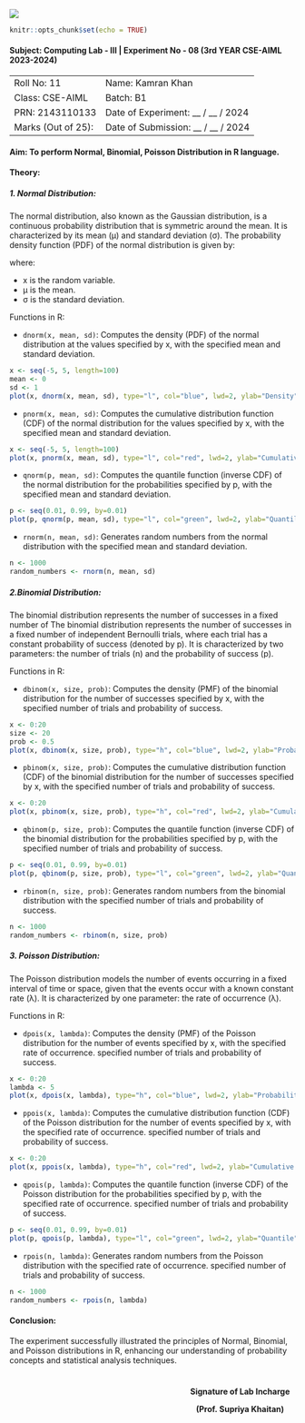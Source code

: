 ![](lab header image.jpg)

```r
knitr::opts_chunk$set(echo = TRUE)
```

#### **Subject**: Computing Lab - III \| Experiment No - 08 (3rd YEAR CSE-AIML 2023-2024)

|                    |                                     |
|--------------------|-------------------------------------|
| Roll No: 11        | Name: Kamran Khan                   |
| Class: CSE-AIML    | Batch: B1                           |
| PRN: 2143110133    | Date of Experiment: __ / __ / 2024  |
| Marks (Out of 25): | Date of Submission: __ / __ / 2024  |

#### **Aim:** To perform Normal, Binomial, Poisson Distribution in R language.

#### **Theory:**

##### 1. **Normal Distribution**:
The normal distribution, also known as the Gaussian distribution, is a continuous probability distribution that is symmetric around the mean. It is characterized by its mean (μ) and standard deviation (σ). The probability density function (PDF) of the normal distribution is given by:

where:

- x is the random variable.
- μ is the mean.
- σ is the standard deviation.

Functions in R:

- `dnorm(x, mean, sd)`: Computes the density (PDF) of the normal distribution at the values specified by x, with the specified mean and standard deviation.

```r
x <- seq(-5, 5, length=100)
mean <- 0
sd <- 1
plot(x, dnorm(x, mean, sd), type="l", col="blue", lwd=2, ylab="Density", main="Normal Distribution")
```

- `pnorm(x, mean, sd)`: Computes the cumulative distribution function (CDF) of the normal distribution for the values specified by x, with the specified mean and standard deviation.

```r
x <- seq(-5, 5, length=100)
plot(x, pnorm(x, mean, sd), type="l", col="red", lwd=2, ylab="Cumulative Probability", main="Normal Distribution CDF")

```

- `qnorm(p, mean, sd)`: Computes the quantile function (inverse CDF) of the normal distribution for the probabilities specified by p, with the specified mean and standard deviation.

```r
p <- seq(0.01, 0.99, by=0.01)
plot(p, qnorm(p, mean, sd), type="l", col="green", lwd=2, ylab="Quantile", main="Normal Distribution Quantile")
```

- `rnorm(n, mean, sd)`: Generates random numbers from the normal distribution with the specified mean and standard deviation.

```r
n <- 1000
random_numbers <- rnorm(n, mean, sd)
```

##### 2.**Binomial Distribution**:
The binomial distribution represents the number of successes in a fixed number of The binomial distribution represents the number of successes in a fixed number of independent Bernoulli trials, where each trial has a constant probability of success (denoted by p). It is characterized by two parameters: the number of trials (n) and the probability of success (p).

Functions in R:

- `dbinom(x, size, prob)`: Computes the density (PMF) of the binomial distribution for the number of successes specified by x, with the specified number of trials and probability of success.

```r
x <- 0:20
size <- 20
prob <- 0.5
plot(x, dbinom(x, size, prob), type="h", col="blue", lwd=2, ylab="Probability", main="Binomial Distribution")
```

- `pbinom(x, size, prob)`: Computes the cumulative distribution function (CDF) of the binomial distribution for the number of successes specified by x, with the specified number of trials and probability of success.

```r
x <- 0:20
plot(x, pbinom(x, size, prob), type="h", col="red", lwd=2, ylab="Cumulative Probability", main="Binomial Distribution CDF")
```

- `qbinom(p, size, prob)`: Computes the quantile function (inverse CDF) of the binomial distribution for the probabilities specified by p, with the specified number of trials and probability of success.

```r
p <- seq(0.01, 0.99, by=0.01)
plot(p, qbinom(p, size, prob), type="l", col="green", lwd=2, ylab="Quantile", main="Binomial Distribution Quantile")
```

- `rbinom(n, size, prob)`: Generates random numbers from the binomial distribution with the specified number of trials and probability of success.

```r
n <- 1000
random_numbers <- rbinom(n, size, prob)
```

##### 3. **Poisson Distribution**:
The Poisson distribution models the number of events occurring in a fixed interval of time or space, given that the events occur with a known constant rate (λ). It is characterized by one parameter: the rate of occurrence (λ).

Functions in R:

- `dpois(x, lambda)`: Computes the density (PMF) of the Poisson distribution for the number of events specified by x, with the specified rate of occurrence.
specified number of trials and probability of success.

```r
x <- 0:20
lambda <- 5
plot(x, dpois(x, lambda), type="h", col="blue", lwd=2, ylab="Probability", main="Poisson Distribution")
```

- `ppois(x, lambda)`: Computes the cumulative distribution function (CDF) of the Poisson distribution for the number of events specified by x, with the specified rate of occurrence.
specified number of trials and probability of success.

```r
x <- 0:20
plot(x, ppois(x, lambda), type="h", col="red", lwd=2, ylab="Cumulative Probability", main="Poisson Distribution CDF")
```

- `qpois(p, lambda)`: Computes the quantile function (inverse CDF) of the Poisson distribution for the probabilities specified by p, with the specified rate of occurrence.
specified number of trials and probability of success.

```r
p <- seq(0.01, 0.99, by=0.01)
plot(p, qpois(p, lambda), type="l", col="green", lwd=2, ylab="Quantile", main="Poisson Distribution Quantile")
```

- `rpois(n, lambda)`: Generates random numbers from the Poisson distribution with the specified rate of occurrence.
specified number of trials and probability of success.

```r
n <- 1000
random_numbers <- rpois(n, lambda)
```

#### **Conclusion**: 
The experiment successfully illustrated the principles of Normal, Binomial, and Poisson distributions in R, enhancing our understanding of probability concepts and statistical analysis techniques.



<div style="float: right; display: inline-block; padding: 10px; text-align: center; font-weight: bold">
  
  Signature of Lab Incharge
    
  (Prof. Supriya Khaitan)
</div>




